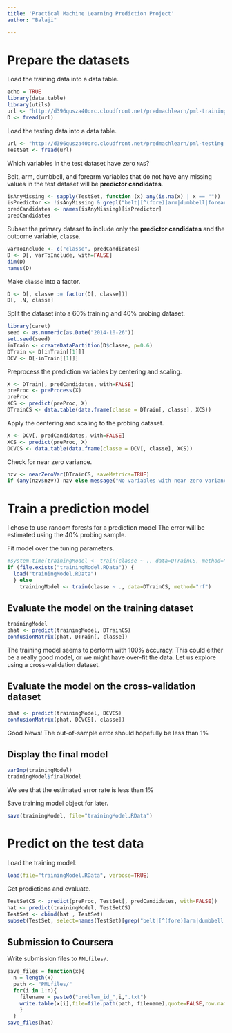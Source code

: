 ```yaml
---
title: 'Practical Machine Learning Prediction Project'
author: "Balaji"

---
```



# Prepare the datasets

Load the training data into a data table.

```r
echo = TRUE
library(data.table)
library(utils)
url <- "http://d396qusza40orc.cloudfront.net/predmachlearn/pml-training.csv"
D <- fread(url)
```

Load the testing data into a data table.

```r
url <- "http://d396qusza40orc.cloudfront.net/predmachlearn/pml-testing.csv"
TestSet <- fread(url)
```

Which variables in the test dataset have zero `NA`s?

Belt, arm, dumbbell, and forearm variables that do not have any missing values in the test dataset will be **predictor candidates**.

```r
isAnyMissing <- sapply(TestSet, function (x) any(is.na(x) | x == ""))
isPredictor <- !isAnyMissing & grepl("belt|[^(fore)]arm|dumbbell|forearm", names(isAnyMissing))
predCandidates <- names(isAnyMissing)[isPredictor]
predCandidates
```

Subset the primary dataset to include only the **predictor candidates** and the outcome variable, `classe`.

```r
varToInclude <- c("classe", predCandidates)
D <- D[, varToInclude, with=FALSE]
dim(D)
names(D)
```

Make `classe` into a factor.

```r
D <- D[, classe := factor(D[, classe])]
D[, .N, classe]
```

Split the dataset into a 60% training and 40% probing dataset.

```r
library(caret)
seed <- as.numeric(as.Date("2014-10-26"))
set.seed(seed)
inTrain <- createDataPartition(D$classe, p=0.6)
DTrain <- D[inTrain[[1]]]
DCV <- D[-inTrain[[1]]]
```

Preprocess the prediction variables by centering and scaling.

```r
X <- DTrain[, predCandidates, with=FALSE]
preProc <- preProcess(X)
preProc
XCS <- predict(preProc, X)
DTrainCS <- data.table(data.frame(classe = DTrain[, classe], XCS))
```

Apply the centering and scaling to the probing dataset.

```r
X <- DCV[, predCandidates, with=FALSE]
XCS <- predict(preProc, X)
DCVCS <- data.table(data.frame(classe = DCV[, classe], XCS))
```

Check for near zero variance.

```r
nzv <- nearZeroVar(DTrainCS, saveMetrics=TRUE)
if (any(nzv$nzv)) nzv else message("No variables with near zero variance")
```

# Train a prediction model

I chose to use random forests for a prediction model
The error will be estimated using the 40% probing sample.


Fit model over the tuning parameters.

```r
#system.time(trainingModel <- train(classe ~ ., data=DTrainCS, method="rf"))
if (file.exists("trainingModel.RData")) {
  load("trainingModel.RData") 
  } else 
    trainingModel <- train(classe ~ ., data=DTrainCS, method="rf")
```


## Evaluate the model on the training dataset

```r
trainingModel
phat <- predict(trainingModel, DTrainCS)
confusionMatrix(phat, DTrain[, classe])
```

The training model seems to perform with 100% accuracy. This could either be a really good
model, or we might have over-fit the data. Let us explore using a cross-validation dataset.

## Evaluate the model on the cross-validation dataset

```r
phat <- predict(trainingModel, DCVCS)
confusionMatrix(phat, DCVCS[, classe])
```

Good News! The out-of-sample error should hopefully be less than 1%

## Display the final model

```r
varImp(trainingModel)
trainingModel$finalModel
```

We see that the estimated error rate is less than 1%

Save training model object for later.

```r
save(trainingModel, file="trainingModel.RData")
```


# Predict on the test data

Load the training model.

```r
load(file="trainingModel.RData", verbose=TRUE)
```

Get predictions and evaluate.

```r
TestSetCS <- predict(preProc, TestSet[, predCandidates, with=FALSE])
hat <- predict(trainingModel, TestSetCS)
TestSet <- cbind(hat , TestSet)
subset(TestSet, select=names(TestSet)[grep("belt|[^(fore)]arm|dumbbell|forearm", names(TestSet), invert=TRUE)])
```

## Submission to Coursera

Write submission files to `PMLfiles/`.

```r
save_files = function(x){
  n = length(x)
  path <- "PMLfiles/"
  for(i in 1:n){
    filename = paste0("problem_id_",i,".txt")
    write.table(x[i],file=file.path(path, filename),quote=FALSE,row.names=FALSE,col.names=FALSE)
    }
  }
save_files(hat)
```